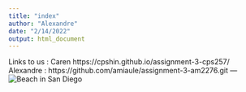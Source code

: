 ```yaml
---
title: "index"
author: "Alexandre"
date: "2/14/2022"
output: html_document
---
```

Links to us : Caren https://cpshin.github.io/assignment-3-cps257/   
Alexandre : https://github.com/amiaule/assignment-3-am2276.git
---
![Beach in San Diego](https://lajolla.com/wp-content/uploads/2017/09/323574_425010530868570_1741180867_o.jpg)